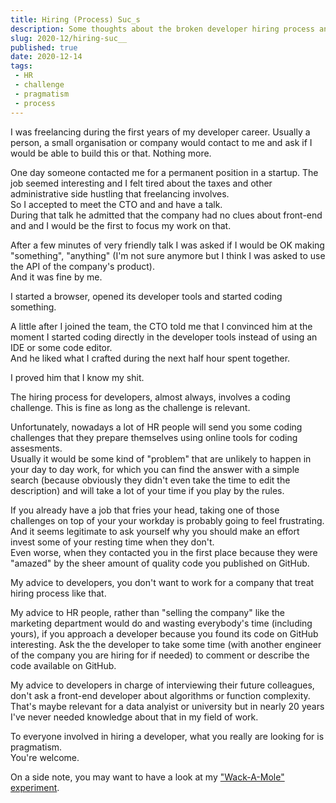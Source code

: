 ```yaml
---
title: Hiring (Process) Suc_s
description: Some thoughts about the broken developer hiring process and a pledge for pragmatism
slug: 2020-12/hiring-suc__
published: true
date: 2020-12-14
tags:
 - HR
 - challenge
 - pragmatism
 - process
---
```


I was freelancing during the first years of my developer career. Usually a person, a small organisation or company would contact to me and ask if I would be able to build this or that. Nothing more.  

One day someone contacted me for a permanent position in a startup. The job seemed interesting and I felt tired about the taxes and other administrative side hustling that freelancing involves.  
So I accepted to meet the CTO and and have a talk.  
During that talk he admitted that the company had no clues about front-end and and I would be the first to focus my work on that.  

After a few minutes of very friendly talk I was asked if I would be OK making "something", "anything" (I'm not sure anymore but I think I was asked to use the API of the company's product).  
And it was fine by me.  

I started a browser, opened its developer tools and started coding something.  

A little after I joined the team, the CTO told me that I convinced him at the moment I started coding directly in the developer tools instead of using an IDE or some code editor.  
And he liked what I crafted during the next half hour spent together. 

I proved him that I know my shit.

The hiring process for developers, almost always, involves a coding challenge.
This is fine as long as the challenge is relevant.

Unfortunately, nowadays a lot of HR people will send you some coding challenges that they prepare themselves using online tools for coding assesments.  
Usually it would be some kind of "problem" that are unlikely to happen in your day to day work, for which you can find the answer with a simple search (because obviously they didn't even take the time to edit the description) and will take a lot of your time if you play by the rules.  

If you already have a job that fries your head, taking one of those challenges on top of your your workday is probably going to feel frustrating.  
And it seems legitimate to ask yourself why you should make an effort invest some of your resting time when they don't.  
Even worse, when they contacted you in the first place because they were "amazed" by the sheer amount of quality code you published on GitHub.

My advice to developers, you don't want to work for a company that treat hiring process like that.  

My advice to HR people, rather than "selling the company" like the marketing department would do and wasting everybody's time (including yours), if you approach a developer because you found its code on GitHub interesting. Ask the the developer to take some time (with another engineer of the company you are hiring for if needed) to comment or describe the code available on GitHub.

My advice to developers in charge of interviewing their future colleagues, don't ask a front-end developer about algorithms or function complexity. That's maybe relevant for a data analyist or university but in nearly 20 years I've never needed knowledge about that in my field of work.

To everyone involved in hiring a developer, what you really are looking for is pragmatism.  
You're welcome.

On a side note, you may want to have a look at my ["Wack-A-Mole" experiment](/stuff/wack-a-mole-challenge).
